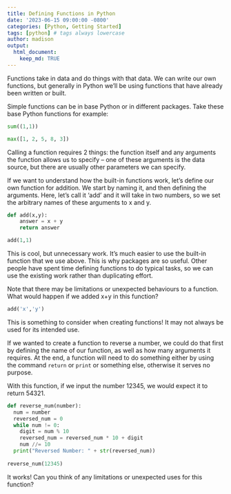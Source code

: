 ```yaml
---
title: Defining Functions in Python
date: '2023-06-15 09:00:00 -0800'
categories: [Python, Getting Started]
tags: [python] # tags always lowercase
author: madison
output:
  html_document:
    keep_md: TRUE
---
```


Functions take in data and do things with that data. We can write our own functions, but generally in Python we’ll be using functions that have already been written or built. 

Simple functions can be in base Python or in different packages. Take these base Python functions for example:

```python
sum((1,1))
```


```python
max([1, 2, 5, 8, 3])
```

Calling a function requires 2 things: the function itself and any arguments the function allows us to specify – one of these arguments is the data source, but there are usually other parameters we can specify.

If we want to understand how the built-in functions work, let’s define our own function for addition. We start by naming it, and then defining the arguments. Here, let's call it 'add' and it will take in two numbers, so we set the arbitrary names of these arguments to x and y.

```python
def add(x,y):
    answer = x + y
    return answer

add(1,1)
```

This is cool, but unnecessary work. It’s much easier to use the built-in function that we use above. This is why packages are so useful. Other people have spent time defining functions to do typical tasks, so we can use the existing work rather than duplicating effort. 

Note that there may be limitations or unexpected behaviours to a function. What would happen if we added x+y in this function?

```python
add('x','y')
```

This is something to consider when creating functions! It may not always be used for its intended use.

If we wanted to create a function to reverse a number, we could do that first by defining the name of our function, as well as how many arguments it requires. At the end, a function will need to do something either by using the command `return` or `print` or something else, otherwise it serves no purpose.

With this function, if we input the number 12345, we would expect it to return 54321.

```python
def reverse_num(number):
  num = number
  reversed_num = 0
  while num != 0:
    digit = num % 10
    reversed_num = reversed_num * 10 + digit
    num //= 10
  print("Reversed Number: " + str(reversed_num))
  
reverse_num(12345)
```

It works! Can you think of any limitations or unexpected uses for this function?